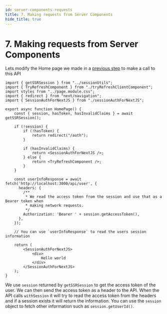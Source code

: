 ```yaml
---
id: server-components-requests
title: 7. Making requests from Server Components
hide_title: true
---
```


<!-- COPY DOCS -->
<!-- ./thirdpartyemailpassword/nextjs/app-directory/server-components-requests.mdx -->

# 7. Making requests from Server Components

Lets modify the Home page we made in a [previous step](../protecting-route.mdx) to make a call to this API

```tsx title="app/components/home.tsx"
import { getSSRSession } from "../sessionUtils";
import { TryRefreshComponent } from "./tryRefreshClientComponent";
import styles from "../page.module.css";
import { redirect } from "next/navigation";
import { SessionAuthForNextJS } from "./sessionAuthForNextJS";

export async function HomePage() {
    const { session, hasToken, hasInvalidClaims } = await getSSRSession();

    if (!session) {
        if (!hasToken) {
            return redirect("/auth");
        }

        if (hasInvalidClaims) {
            return <SessionAuthForNextJS />;
        } else {
            return <TryRefreshComponent />;
        }
    }

    const userInfoResponse = await fetch('http://localhost:3000/api/user', {
      headers: {
        /**
         * We read the access token from the session and use that as a Bearer token when
         * making network requests.
         */
        Authorization: 'Bearer ' + session.getAccessToken(),
      },
    });

    // You can use `userInfoResponse` to read the users session information

    return (
        <SessionAuthForNextJS>
            <div>
                Hello world
            </div>
        </SessionAuthForNextJS>
    );
}
```

We use `session` returned by `getSSRSession` to get the access token of the user. We can then send the access token as a header to the API. When the API calls `withSession` it will try to read the access token from the headers and if a session exists it will return the information. You can use the `session` object to fetch other information such as `session.getUserId()`.
